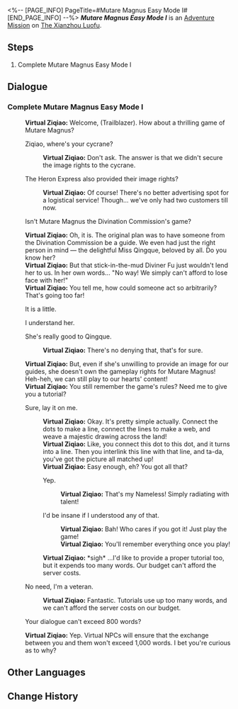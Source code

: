 <%-- [PAGE_INFO]
PageTitle=#Mutare Magnus Easy Mode I#
[END_PAGE_INFO] --%>
{{Stub|Dialogue.}}
{{Mission Infobox
|id            = 8025222
|title         = 
|image         = <!--Mission Mutare Magnus Easy Mode I.png-->
|type          = Adventure
|event_name    = 
|chapter       = 
|requirements  = {{subst:void|<!--Unknown: {"Type":"Manual"}-->}}
|summary       = <!--official mission summary from Fate's Atlas-->
|characters    = Trailblazer; Virtual Ziqiao
|startLocation = [[The Xianzhou Luofu]] - [[Divination Commission]]
|world         = The Xianzhou Luofu
|area          = Divination Commission
|prev          = 
|next          = 
|rewards       = 
}}
'''''Mutare Magnus Easy Mode I''''' is an [[Adventure Mission]] on [[The Xianzhou Luofu]].

==Steps==
# Complete Mutare Magnus Easy Mode I

<!--
==Gameplay Notes==

--><!--
==Trial Character==

-->
==Dialogue==
{{Stub Dialogue}}
===Complete Mutare Magnus Easy Mode I{{subst:void|<!--802522202-->}}===
{{Mission Description|type=adventure|location=Divination Commission|Complete Mutare Magnus Easy Mode I}}
{{Dialogue Start}}
:{{tx}}
:'''Virtual Ziqiao:''' Welcome, (Trailblazer). How about a thrilling game of Mutare Magnus?
:{{DIcon|Arrow}} Ziqiao, where's your cycrane?
::'''Virtual Ziqiao:''' Don't ask. The answer is that we didn't secure the image rights to the cycrane.
:{{DIcon|Arrow}} The Heron Express also provided their image rights?
::'''Virtual Ziqiao:''' Of course! There's no better advertising spot for a logistical service! Though... we've only had two customers till now.
:{{tx}}
:{{DIcon|Arrow}} Isn't Mutare Magnus the Divination Commission's game?
:'''Virtual Ziqiao:''' Oh, it is. The original plan was to have someone from the Divination Commission be a guide. We even had just the right person in mind &mdash; the delightful Miss Qingque, beloved by all. Do you know her?
:'''Virtual Ziqiao:''' But that stick-in-the-mud Diviner Fu just wouldn't lend her to us. In her own words... "No way! We simply can't afford to lose face with her!"
:'''Virtual Ziqiao:''' You tell me, how could someone act so arbitrarily? That's going too far!
:{{DIcon|Arrow}} It is a little.
:{{DIcon|Arrow}} I understand her.
:{{DIcon|Arrow}} She's really good to Qingque.
::'''Virtual Ziqiao:''' There's no denying that, that's for sure.
:'''Virtual Ziqiao:''' But, even if she's unwilling to provide an image for our guides, she doesn't own the gameplay rights for Mutare Magnus! Heh-heh, we can still play to our hearts' content!
:'''Virtual Ziqiao:''' You still remember the game's rules? Need me to give you a tutorial?
:{{DIcon|Arrow}} Sure, lay it on me.
::'''Virtual Ziqiao:''' Okay. It's pretty simple actually. Connect the dots to make a line, connect the lines to make a web, and weave a majestic drawing across the land!
::'''Virtual Ziqiao:''' Like, you connect this dot to this dot, and it turns into a line. Then you interlink this line with that line, and ta-da, you've got the picture all matched up!
::'''Virtual Ziqiao:''' Easy enough, eh? You got all that?
::{{DIcon|Arrow}} Yep.
:::'''Virtual Ziqiao:''' That's my Nameless! Simply radiating with talent!
::{{DIcon|Arrow}} I'd be insane if I understood any of that.
:::'''Virtual Ziqiao:''' Bah! Who cares if you got it! Just play the game!
:::'''Virtual Ziqiao:''' You'll remember everything once you play!
::'''Virtual Ziqiao:''' *sigh* ...I'd like to provide a proper tutorial too, but it expends too many words. Our budget can't afford the server costs.
:{{DIcon|Arrow}} No need, I'm a veteran.
::'''Virtual Ziqiao:''' Fantastic. Tutorials use up too many words, and we can't afford the server costs on our budget.
:{{tx}}
:{{DIcon|Arrow}} Your dialogue can't exceed 800 words?
:'''Virtual Ziqiao:''' Yep. Virtual NPCs will ensure that the exchange between you and them won't exceed 1,000 words. I bet you're curious as to why?
:{{tx}}
{{Dialogue End}}

==Other Languages==
{{Other Languages
|en   = Mutare Magnus Easy Mode I
|zhs  = 「大衍万象」简单模式I
|zht  = 「大衍萬象」簡單模式I
|ja   = 「大衍万象」難易度・簡単I
|ko   = 「대연만상」 쉬움 모드 I
|es   = Mutare Magnus: modo fácil&nbsp;I
|fr   = Mode facile I de Mutare Magnus
|ru   = Всеобъемлющее предсказание - Простой режим I
|th   = Mutare Magnus โหมดง่าย I
|vi   = "Vạn Tượng Tối Thượng" Chế Độ Dễ I
|de   = Allumfassende Weissagung – Leichter Modus I
|id   = "Mutare Magnus" Mode Gampang I
|pt   = Mutare Magnus - Modo Fácil I
}}

==Change History==
{{Change History|2.5}}
